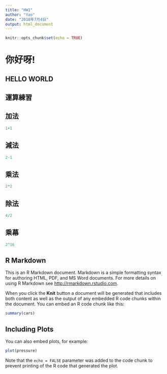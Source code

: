 ```yaml
---
title: "HW1"
author: "Yao"
date: "2018年7月4日"
output: html_document
---
```


```r
knitr::opts_chunk$set(echo = TRUE)
```
# 你好呀!

HELLO WORLD
-----------

## 運算練習


## 加法

```r

1+1

```

## 減法

```r
2-1
```

## 乘法

```r
2*2
```

## 除法
```r
4/2
```

## 乘幕

```r
2^16
```

## R Markdown


This is an R Markdown document. Markdown is a simple formatting syntax for authoring HTML, PDF, and MS Word documents. For more details on using R Markdown see <http://rmarkdown.rstudio.com>.

When you click the **Knit** button a document will be generated that includes both content as well as the output of any embedded R code chunks within the document. You can embed an R code chunk like this:

```r
summary(cars)
```

## Including Plots

You can also embed plots, for example:

```r
plot(pressure)
```

Note that the `echo = FALSE` parameter was added to the code chunk to prevent printing of the R code that generated the plot.
